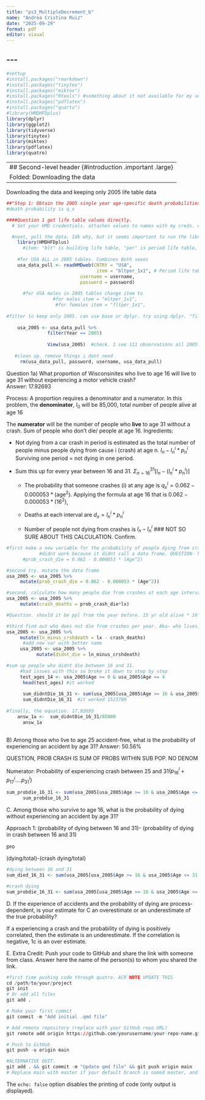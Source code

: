 ---
title: "ps3_MultipleDecrement_b"
name: "Andrea Cristina Ruiz"
date: "2025-09-29"
format: pdf
editor: visual
---

## \-\--

```{r}
#settup 
#install.packages("rmarkdown") 
#install.packages("tinytex") 
#install.packages("miktex") 
#install.packages("Rtools") #something about it not available for my version of R
#install.packages("pdflatex") 
#install.packages("quarto")
#library(HMDHFDplus)
library(dplyr)
library(ggplot2)
library(tidyverse) 
library(tinytex)
library(miktex)
library(pdflatex)
library(quatro)
```

---
## Second-level header {#introduction .important .large}
Folded: Downloading the data
---

Downloading the data and keeping only 2005 life table data

```{r}
##"Step 1: Obtain the 2005 single year age-specific death probabilities from the Human Mortality Databas"
#death probability is q_x

####Question 1 get life table values directly.
  # Set your HMD credentials. attaches values to names with my creds. will give that info to the webpage when i request entry

  #next, pull the data. Idk why, but it seems important to run the library before
    library(HMDHFDplus)
      #item: "blt" is building life table, "per" is period life table, "1x1" ys the year increments. 
    
    #for USA ALL in 2005 tables. Combines Both sexes
    usa_data_pull <- readHMDweb(CNTRY = "USA", 
                                 item = "bltper_1x1", # Period life tables by single year
                           username = username,
                           password = password)
                                    
      #for USA males in 2005 tables change item to 
                 #for males item = "mltper_1x1", 
                  #for females item = "fltper_1x1",  
   
#filter to keep only 2005. can use base or dplyr. try using dplyr. "filter() function is used to subset a data frame, retaining all rows that satisfy your conditions. To be retain"
    
    usa_2005 <- usa_data_pull %>%
               filter(Year == 2005) 
    
               View(usa_2005)  #check. I see 111 observations all 2005. Great!
               
   #clean up. remove things i dont need 
     rm(usa_data_pull, password, username, usa_data_pull)
```

Question 1a) What proportion of Wisconsinites who live to age 16 will live to age 31 without experiencing a motor vehicle crash?\
Answer: 17.92693

Process: A proportion requires a denominator and a numerator. In this problem, the **denominator**, $l_0$ will be 85,000, total number of people alive at age 16

The **numerator** will be the number of people who **live** to age 31 without a crash. Sum of people who don't die/ people at age 16. Ingredients:

-   Not dying from a car crash in period is estimated as the total number of people minus people dying from cause i (crash) at age n. $l_n -l^i_{n}*p^i_n$ Surviving one period = not dying in one period.

-   Sum this up for every year between 16 and 31. $\Sigma _{n=16}^{31} [l_n - (l^i_{n}*p^i_n)]$

    -   The probability that someone crashes (i) at any age is $q^i_x =0.062 - 0.000053*(\textrm{age} ^2)$. Applying the formula at age 16 that is $0.062 - 0.000053*(16^2)$,

    -   Deaths at each interval are $d_x = l^i_{n}*p^i_n$

    -   Number of people not dying from crashes is $l_n-l^i_n$ \### NOT SO SURE ABOUT THIS CALCULATION. Confirm.

```{r}
#first make a new variable for the probability of people dying from crashes in each age . 
            #didnt work because it didnt call a data frame. QUESTION- how would I update this equation to work better? 
      #prob_crash_die = 0.062 - 0.000053 * (Age^2)

#second try. mutate the data frame 
usa_2005 <- usa_2005 %>%
     mutate(prob_crash_die = 0.062 - 0.000053 * (Age^2))

#second, calculate how many people die from crashes at each age interval. l_n *prob dying from crash.  
usa_2005 <- usa_2005 %>%
     mutate(crash_deaths = prob_crash_die*lx)

#Question. should it be ppl from the year before. 15 yr old alive * 16 yr old prob dying??

#third find out who does not die from crashes per year. Aka- who lives. 
usa_2005 <- usa_2005 %>%
     mutate(ln_minus_crshdeath = lx - crash_deaths)
      #add new var with better name 
     usa_2005 <- usa_2005 %>%
           mutate(didnt_die = ln_minus_crshdeath)

#sum up people who didnt die between 16 and 31. 
     #had issues with this so broke it down to step by step
     test_ages_14 <- usa_2005$Age >= 0 & usa_2005$Age <= 4
      head(test_ages) #it worked 
      
      sum_didntDie_16_31 <- sum(usa_2005[usa_2005$Age >= 16 & usa_2005$Age <= 31, "didnt_die"])
      sum_didntDie_16_31  #it worked 1523789
      
#finally, the equation. 17.92693
    answ_1a <-  sum_didntDie_16_31/85000
      answ_1a
  
```

B\) Among those who live to age 25 accident-free, what is the probability of experiencing an accident by age 31? Answer: 50.56%

QUESTION, PROB CRASH IS SUM OF PROBS WITHIN SUB POP. NO DENOM

Numerator: Probability of experiencing crash between 25 and 31$(p^i_{16} +p^i_{17}….p^i_{31})$

```{r}
sum_probdie_16_31 <- sum(usa_2005[usa_2005$Age >= 16 & usa_2005$Age <= 31, "prob_crash_die"])
      sum_probdie_16_31

```

C. Among those who survive to age 16, what is the probability of dying without experiencing an accident by age 31?

Approach 1: (probability of dying between 16 and 31)- (probability of dying in crash between 16 and 31)

pro

(dying/total)-(crash dying/total)

```{r}
 
#dying between 16 and 31 
sum_died_16_31 <- sum(usa_2005[usa_2005$Age >= 16 & usa_2005$Age <= 31, "dx"])

#crash dying
sum_probdie_16_31 <- sum(usa_2005[usa_2005$Age >= 16 & usa_2005$Age <= 31, "prob_crash_die"])
```

D. If the experience of accidents and the probability of dying are process-dependent, is your estimate for C an overestimate or an underestimate of the true probability?

If a experiencing a crash and the probability of dying is positively correlated, then the estimate is an underestimate. If the correlation is negative, 1c is an over estimate.

E. Extra Credit: Push your code to GitHub and share the link with someone from class. Answer here the name of the person(s) to whom you shared the link.

```{r}
#first time pushing code through quatro. ACR NOTE UPDATE THIS
cd /path/to/your/project
git init
# Or add all files
git add .

# Make your first commit
git commit -m "Add initial .qmd file"

# Add remote repository (replace with your GitHub repo URL)
git remote add origin https://github.com/yourusername/your-repo-name.git

# Push to GitHub
git push -u origin main

#ALTERNATIVE QUIT.
git add . && git commit -m "Update qmd file" && git push origin main
# Replace main with master if your default branch is named master, and replace the repository URL with your actual GitHub repository URL.
```

The `echo: false` option disables the printing of code (only output is displayed).

